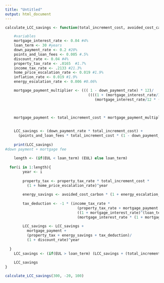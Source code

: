 ```yaml
---
title: "Untitled"
output: html_document
---
```


```r
calculate_LCC_savings <- function(total_increment_cost, avoided_cost_carbon, EUL){

	#variables
	mortgage_interest_rate <- 0.04 #4%
	loan_term <- 30 #years
	down_payment_rate <- 0.2 #20%
	points_and_loan_fees <- 0.005 #.5%
	discount_rate <- 0.04 #4%
	property_tax_rate <- .0165  #1.7%
	income_tax_rate <- .2133 #21.3%
	home_price_escalation_rate <- 0.019 #1.9%
	inflation_rate <- 0.019 #1.9%
	energy_escalation_rate <- 0.006 #0.06%

	mortgage_payment_multiplier <- ((( 1 - down_payment_rate) * 12)/
	                                  ((((1 + (mortgage_interest_rate/12))^12 * loan_term) - 1)/
	                                     (mortgage_interest_rate/12 * (1 + (mortgage_interest_rate/12))^12 * loan_term)))
	                                  
	
	
	mortgage_payment <- total_increment_cost * mortgage_payment_multiplier

	
	LCC_savings <- (down_payment_rate * total_increment_cost) +
	  (points_and_loan_fees * total_increment_cost * (1 - down_payment_rate))
	
	print(LCC_savings)
#down payment + mortgage fee
	
	length <- (if(EUL < loan_term) (EUL) else loan_term) 
	
  for(i in 1:length){
  		year <- i
  		
  		property_tax <- property_tax_rate * total_increment_cost * 
  		  (1 + home_price_escalation_rate)^year
  
  		energy_savings <- avoided_cost_carbon * (1 + energy_escalation_rate)^year 
  
  		tax_deduction <- -1 * (income_tax_rate * 
  		                         (property_tax_rate + mortgage_payment * mortgage_interest_rate) * 
  		                         ((1 + mortgage_interest_rate)^(loan_term - year + 1)-1)/
  		                         (mortgage_interest_rate * (1 + mortgage_interest_rate)^(loan_term - year + 1)))
  		
  		LCC_savings <- LCC_savings + 
  		  mortgage_payment + 
  		  (property_tax + energy_savings + tax_deduction)/
  		  (1 + discount_rate)^year
  		
  }
	LCC_savings <- (if(EUL > loan_term) (LCC_savings + (total_increment_cost * (loan_term/EUL))) else LCC_savings)
	
	LCC_savings
}

```

```r
calculate_LCC_savings(300, -20, 100)
```

